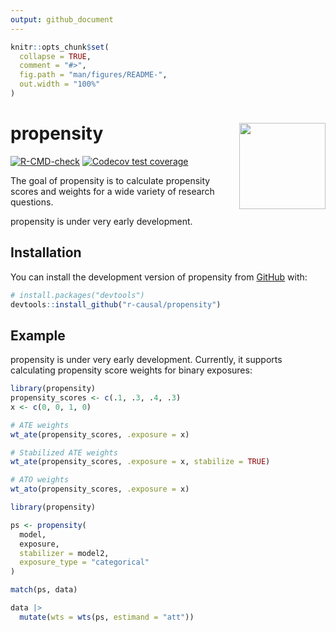 ```yaml
---
output: github_document
---
```


<!-- README.md is generated from README.Rmd. Please edit that file -->

```r
knitr::opts_chunk$set(
  collapse = TRUE, 
  comment = "#>",
  fig.path = "man/figures/README-",
  out.width = "100%"
)
```

# propensity <img src="man/figures/logo.png" align="right" height="138" />

<!-- badges: start -->
[![R-CMD-check](https://github.com/malcolmbarrett/propensity/actions/workflows/R-CMD-check.yaml/badge.svg)](https://github.com/malcolmbarrett/propensity/actions/workflows/R-CMD-check.yaml)
[![Codecov test coverage](https://codecov.io/gh/malcolmbarrett/propensity/graph/badge.svg)](https://app.codecov.io/gh/malcolmbarrett/propensity)
<!-- badges: end -->

The goal of propensity is to calculate propensity scores and weights for a wide variety of research questions.

propensity is under very early development.

## Installation

You can install the development version of propensity from [GitHub](https://github.com/) with:

``` r
# install.packages("devtools")
devtools::install_github("r-causal/propensity")
```

## Example

propensity is under very early development. Currently, it supports calculating propensity score weights for binary exposures:

```r
library(propensity)
propensity_scores <- c(.1, .3, .4, .3)
x <- c(0, 0, 1, 0)

# ATE weights
wt_ate(propensity_scores, .exposure = x)

# Stabilized ATE weights
wt_ate(propensity_scores, .exposure = x, stabilize = TRUE)

# ATO weights
wt_ato(propensity_scores, .exposure = x)
```


```r
library(propensity)

ps <- propensity(
  model, 
  exposure, 
  stabilizer = model2, 
  exposure_type = "categorical"
)

match(ps, data)

data |> 
  mutate(wts = wts(ps, estimand = "att"))
```

